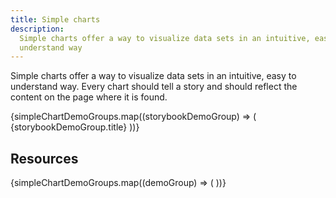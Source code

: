 ```yaml
---
title: Simple charts
description:
  Simple charts offer a way to visualize data sets in an intuitive, easy to
  understand way
---
```


<PageDescription>

Simple charts offer a way to visualize data sets in an intuitive, easy to
understand way. Every chart should tell a story and should reflect the content
on the page where it is found.

</PageDescription>



<AnchorLinks>
  {simpleChartDemoGroups.map((storybookDemoGroup) => (
    <AnchorLink>{storybookDemoGroup.title}</AnchorLink>
  ))}
</AnchorLinks>

## Resources

<Row className="resource-card-group">
  <Column colMd={4} colLg={4} noGutterSm>
    <ResourceCard
      subTitle="Carbon Charts demo site"
      href="https://carbon-design-system.github.io/carbon-charts/"
    >
      <MdxIcon name="storybook" />
    </ResourceCard>
  </Column>
</Row>

<div>
  {simpleChartDemoGroups.map((demoGroup) => (
    <ChartDemoGroup demoGroup={demoGroup} />
  ))}
</div>
